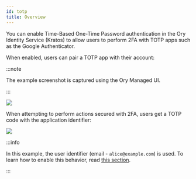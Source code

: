 ```yaml
---
id: totp
title: Overview
---
```


You can enable Time-Based One-Time Password authentication in the Ory Identity Service (Kratos) 
to allow users to perform 2FA with TOTP apps such as the Google Authenticator. 

When enabled, users can pair a TOTP app with their account: 

:::note

The example screenshot is captured using the Ory Managed UI.

:::


![](../_static/mfa/1.png)

When attempting to perform actions secured with 2FA, users get a TOTP code with the application 
identifier:
 
![](../_static/mfa/2.png)

:::info

In this example, the user identifier (email - `alice@example.com`) is used. To learn how to enable this
behavior, read [this section](#distinguishing-identities-requesting-totp). 

:::